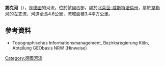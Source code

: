{{Coord|52|2|24|N|8|43|57|E|display=title}}

<!-- 檔案不存在 [[Image:Siekbach_(Werre).jpg|right]] -->
'''錫克河'''（{{lang-de|Siekbach}}），是[[德國|德國]]的河流，位於該國西部，處於[[北萊茵-威斯特法倫州|北萊茵-威斯特法倫州]]，屬於[[韦勒河_(威悉河支流)|韋勒河]]的左支流，河道全長4.6公里，流域面積3.4平方公里。

==參考資料==
* Topographisches Informationsmanagement, Bezirksregierung Köln, Abteilung GEObasis NRW (Hinweise)

{{Germany-geo-stub}}
[[Category:德國河流|Category:德國河流]]